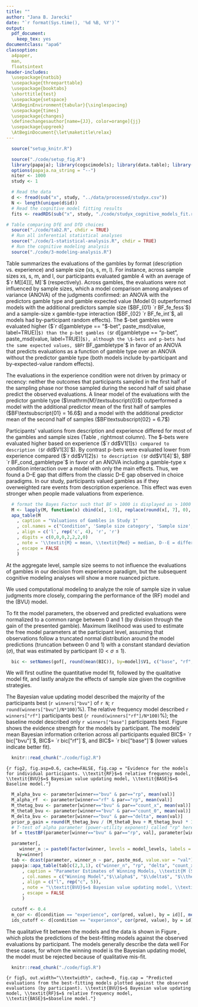 ```yaml
---
title: ""
author: "Jana B. Jarecki"
date: "`r format(Sys.time(), '%d %B, %Y')`"
output:
  pdf_document:
    keep_tex: yes
documentclass: "apa6"
classoption:
  a4paper,
  man,
  floatsintext
header-includes:
  \usepackage{natbib}
  \usepackage{threeparttable}
  \usepackage{booktabs}
  \shorttitle{test}
  \usepackage{setspace}
  \AtBeginEnvironment{tabular}{\singlespacing}
  \usepackage{times}
  \usepackage{changes}
  \definechangesauthor[name={JJ}, color=orange]{jj}
  \usepackage{upgreek}
  \AtBeginDocument{\let\maketitle\relax}
---
```


```r
  source("setup_knitr.R")
```

```r
  source("./code/setup_fig.R")
  library(papaja); library(cogscimodels); library(data.table); library(BayesFactor); library(brms)
  options(papaja.na_string = "--")
  niter <- 1000
  study <- 1
```

```r
  # Read the data
  d <- fread(sub("x", study, "../data/processed/studyx.csv"))
  N <- length(unique(d$id))
  # Read the cognitive model fitting results
  fits <- readRDS(sub("x", study, "./code/studyx_cognitive_models_fit.rds"))  
```

```r
# Table comparing DfE and DfD choices
  source("./code/tab2.R", chdir = TRUE)
  # Run all inferential statistical analyses  
  source("./code/1-statistical-analysis.R", chdir = TRUE)
  # Run the cognitive modeling analysis
  source("./code/3-modeling-analysis.R")
```

\subsubsection{Evaluations of gambles and sample sizes}
Table \ref{tab:means_study1} summarizes the evaluations of the gambles by format (description vs. experience) and sample size (xs, s, m, l). For instance, across sample sizes xs, s, m, and l, our participants evaluated gamble 4 with an average of $`r M[[4]][, M]`$ (respectively). Across gambles, the evaluations were not influenced by sample sizes, which a model comparison among analyses of variance (ANOVA) of the judgments confirmed: an ANOVA with the predictors gamble type and gamble expected value (Model 0) outperformed models with the additional predictors sample size ($BF_{01} `r BF_fe_fess`$) and a sample-size x gamble-type interaction ($BF_{02} `r BF_fe_int`$, all models had by-participant random effects). The \$-bet gambles  were evaluated higher ($`r d[gambletype == "$-bet", paste_msd(value, label=TRUE)]`$) than the p-bet gambles ($`r d[gambletype == "p-bet", paste_msd(value, label=TRUE)]`$), although the \$-bets and p-bets had the same expected values, $BF `r BF_gambletype`$ in favor of an ANOVA that predicts evaluations as a function of gamble type  over an ANOVA without the predictor gamble type (both models include by-participant and by-expected-value random effects).


The evaluations in the experience condition were not driven by primacy or recency: neither the outcomes that participants sampled in the first half of the sampling phase nor those sampled during the second half of said phase predict the observed evaluations. A linear model of the evaluations with the predictor gamble type ($\mathrm{M}\textsubscript{0}$) outperformed a model with the additional predictor mean of the first half of samples ($BF\textsubscript{01} = 16.6$) and a model with the additional predictor mean of the second half of samples ($BF\textsubscript{02} = 6.7$)


\textit{Description versus experience.}
Participants' valuations from description and experience differed for most of the gambles and sample sizes (Table \ref{tab:means_study1}, rightmost column). The \$-bets were evaluated higher based on experience ($`r dd$V1[1]`$) compared to description ($`r dd$V1[3]`$). By contrast p-bets were evaluated lower from experience compared ($`r dd$V1[2]`$) to description ($`r dd$V1[4]`$), $BF `r BF_cond_gambletype`$ in favor of an ANOVA including a gamble-type x condition interaction over a model with only the main effects. Thus, we found a D--E gap that differs from the classic D--E gap observed in choice paradigms. In our study, participants valued gambles as if they overweighted rare events from description \textit{and} experience. This effect was even stronger when people made valuations from experience.


```r
  # format the Bayes Factor such that BF > 1000 is displayed as > 1000
  M <- lapply(M, function(x) cbind(x[, 1:6], replace(round(x[, 7], 0), round(x[, 7], 0) > 1000, ">1000")))
  apa_table(M
    , caption = "Valuations of Gambles in Study 1"
    , col.names = c("Condition", 'Sample size category', 'Sample size', '\\textit{Med}', '\\textit{M}', 'D--E', 'D--E:$BF\\textsubscript{10}$')
    , align = c('l', rep('c', 4), 'r', 'r')
    , digits = c(0,0,0,2,2,2,0)
    , note = '\\textit{M} = mean, \\textit{Med} = median, D--E = difference between mean description-based valuations and experience-based valuations, $BF\\textsubscript{10}$ = Bayes Factor quantifying the evidence for a linear model $\\mathrm{M}\\textsubscript{1}$ predicting that valuations differ between description and experience over a linear model $\\mathrm{M}\\textsubscript{0}$ predicting no such differences; both models models contain a by-participant random effect. Gambles IDs 1, 2, and 3 are \\$-bets; Gamble IDs 4, 5, and 6 are p-bets.'
    , escape = FALSE
    )
```

At the aggregate level, sample size seems to not influence the evaluations of gambles in our decision from experience paradigm, but the subsequent cognitive modeling analyses will show a more nuanced picture.

\subsubsection{Cognitive modeling}
We used computational modeling to analyze the role of sample size in value judgments more closely, comparing the performance of the \added[id=jj]{relative frequency} (RF) model and the \added[id=jj]{Bayesian value updating} (BVU) model. \added[id=jj]{The models were compared to a baseline model, which predicts a constant evaluation equal to the mean individual evaluation (sensible models are expected to outperform this baseline model).}

\textit{Modeling Procedure.} 
To fit the model parameters, the observed and predicted evaluations were normalized to a common range between 0 and 1 (by division through the gain of the presented gamble). Maximum likelihood was used to estimate the free model parameters at the participant level, assuming that observations follow a truncated normal distribution around the model predictions (truncation between 0 and 1) with a constant standard deviation ($\sigma$), that was estimated by participant ($0 < \sigma \leq 1$). \added[id=jj]{Therefore, the relative frequency model has two free parameters, $\sigma$ and the power utility exponent $\alpha$ ($0 \leq \alpha \leq 20$). The Bayesian value updating model has four free parameters, the gain prior $\theta_G$ ($0 \leq \theta_G \leq 2$), the learning rate $\delta$ ($0 \leq \delta \leq 10$), $\alpha$ and $\sigma$, with the prior on zero outcomes constrained to $\theta_0=2-\theta_G$. The baseline model had two free parameters, the mean evaluation $\mu$ and $\sigma$. We estimated the parameters using an augmented Lagrange multiplier method \citep[Rsolnp package, version 1.16]{Ghalanos2015}. Models were compared based on evidence strength and BIC weights from the Bayesian information criterion (BIC) \cite[evidence in favor of a model compared to the individually best-fitting model][]{Kass1995, Lewandowsky2011}. Higher weights indicate stronger evidence for a model.}



```r
  bic <- setNames(gof[, round(mean(BIC)), by=model]$V1, c("base", "rf", "bvu"))
```

We will first outline the quantitative model fit, followed by the qualitative model fit, and lastly analyze the effects of sample size given the cognitive strategies.

\textit{Quantitative Model Fit.}
The Bayesian value updating model described the majority of the participants best (`r winners["bvu"]` of `r N`; `r round(winners["bvu"]/N*100)`\%). The relative frequency model described `r winners["rf"]` participants best (`r round(winners["rf"]/N*100)`\%); the baseline model described only `r winners["base"]` participants best. Figure \ref{fig:fig2} shows the evidence strength for the models by participant. The models' mean Bayesian information criterion across all participants equaled BIC\textsubscript{BVU}$= `r bic["bvu"]`$, BIC\textsubscript{RF}$= `r bic["rf"]`$, and BIC\textsubscript{BASE}$= `r bic["base"]`$ (lower values indicate better fit).


```r
  knitr::read_chunk("./code/fig2.R")
```

```{r fig2, fig.asp=0.6, cache=FALSE, fig.cap = "Evidence for the models for individual participants. \\textit{RF}$=$ relative frequency model, \\textit{BVU}$=$ Bayesian value updating model, \\textit{BASE}$=$ Baseline model."}
```


```r
  M_alpha_bvu <- parameter[winner=="bvu" & par=="rp", mean(val)]
  M_alpha_rf  <- parameter[winner=="rf" & par=="rp", mean(val)]
  M_thetag_bvu <- parameter[winner=="bvu" & par=="count_x", mean(val)]
  M_theta0_bvu <- parameter[winner=="bvu" & par=="count_0", mean(val)]
  M_delta_bvu <- parameter[winner=="bvu" & par=="delta", mean(val)]
  prior_p_gain = round(M_thetag_bvu / (M_theta0_bvu + M_thetag_bvu) * 100)
  # T-test of alpha parameter (power-utility exponent) called "rp" here
  bf = ttestBF(parameter[winner=="bvu" & par=="rp", val], parameter[winner=="rf" & par=="rp", val])
```

\added[id=jj]{
The estimated parameter of the best-fitting models, which Table \ref{tab:study1_parameter} summarizes, reveal that the power utility exponent ($\alpha$) did not differ for the participants that were described by a Bayesian value updating strategy ($M_{\alpha}= `r M_alpha_bvu`$) and those using a relative frequency strategy ($M_{\alpha}=`r M_alpha_rf`$), $\Delta$ `r apa_print(bf)$full_result`. Participants using the Bayesian strategy had, on average, a prior belief that gains occur with `r prior_p_gain`\% (gain prior $\theta_G = `r M_thetag_bvu`$; zero-outcome prior $\theta_0 = `r M_theta0_bvu`$). Also, their estimated learning rate $\delta$ was anti-conservative ($M_{\delta}=`r M_delta_bvu`$; values $>$ 1 are liberal, 1 is optimal Bayesian, $<$ 1 is conservative learning). The liberal learning rate is unusual given that previous work has found conservative learning \citep{Edwards1967,Tauber2017}. The liberal learning in our data can be explained by that participants repeatedly sampled from the same set of gambles.
}

```r
  parameter[,
     winner_n := paste0(factor(winner, levels = model_levels, labels = model_labels), " (\\textit{n}$=$", ..winners[winner], ")"),
    by=winner]
  tab <- dcast(parameter, winner_n ~ par, paste_msd, value.var = "val")
  papaja::apa_table(tab[c(2,3,1), c("winner_n", "rp", "delta", "count_x","m", "sigma")]
      , caption = "Parameter Estimates of Winning Models, \\textit{M (SD)}"
      , col.names = c("Winning Model","$\\alpha$", "$\\delta$", "$\\theta_G$","$\\mu$","$\\sigma$")
      , align = c("l", rep("c", 5)),
      , note = "\\textit{BVU}$=$ Bayesian value updating model, \\textit{RF}$=$ relative frequency model, \\textit{BASE}$=$baseline model. Parameters denote: $\\alpha=$ power utility exponent, $\\theta_G$ gain prior, $\\mu=$ mean evaluation, $\\sigma$ standard deviation."
      , escape = FALSE
      )
```

```r
  cutoff <- 0.4
  m_cor <- d[condition == "experience", cor(pred, value), by = id][, mean(V1)]
  ids_cutoff <- d[condition == "experience", cor(pred, value), by = id][V1 < cutoff]$id
```

\textit{Qualitative Model Fit.}
The qualitative fit between the models and the data is shown in Figure \ref{fig:fig5}, which plots the predictions of the best-fitting models against the observed evaluations by participant. The models generally describe the data well \added[id=jj]{($M r\textsubscript{pred,obs} = `r m_cor`$), except in four cases, where even the winning model fails to resemble the data qualitatively (participants `r sort(ids_cutoff)`, with $r\textsubscript{pred,obs} < `r cutoff`$).} For these cases, for whom the winning model is the Bayesian updating model, the model must be rejected because of qualitative mis-fit.\footnote{As robustness check we repeated the model comparison with subjective probability weighting, using Prelec’s single parameter weighting function. This weighting function incorporates non-linearities in the perception of probabilities. However, the quantitative results of the probability weighting model and the utility model, we favored a utility model without probability weighting.}



```r
  knitr::read_chunk("./code/fig5.R")
```
```{r fig5, out.width="\\textwidth", cache=0, fig.cap = "Predicted evaluations from the best-fitting models plotted against the observed evaluations (by participant). \\textit{BVU}$=$ Bayesian value updating model, \\textit{RF}$=$ relative frequency model, \\textit{BASE}$=$baseline model."}
```

\added[id=jj]{
The cognitive modeling results thus show that most participants were described by a Bayesian strategy, and a minority by a relative-frequency strategy. This strategy heterogeneity helps understanding the behavioral null finding---that sample size seemed to have no effect on valuations---that were observed at the aggregate level (Table \ref{tab:means_study1}). The aggregate analysis fails to take the individual differences in learning strategies into account, while participants are best described by a mixture of strategies. Moreover, the aggregate analysis also fails to account for differences in the prior beliefs about gain probabilities.
}